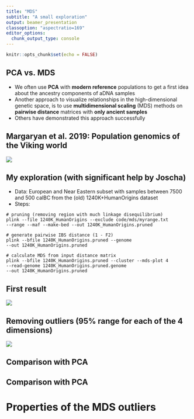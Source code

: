 ```yaml
---
title: "MDS"
subtitle: "A small exploration" 
output: beamer_presentation
classoption: "aspectratio=169"
editor_options: 
  chunk_output_type: console
---
```


```r
knitr::opts_chunk$set(echo = FALSE)
```

## PCA vs. MDS

- We often use **PCA** with **modern reference** populations to get a first idea about the ancestry components of aDNA samples
- Another approach to visualize relationships in the high-dimensional genetic space, is to use **multidimensional scaling** (MDS) methods on **pairwise distance** matrices with **only ancient samples**
- Others have demonstrated this approach successfully

## Margaryan et al. 2019: Population genomics of the Viking world

![](MDS_vikings.jpg)

## My exploration (with significant help by Joscha)

- Data: European and Near Eastern subset with samples between 7500 and 500 calBC from the (old) 1240K+HumanOrigins dataset
- Steps:

```
# pruning (removing region with much linkage disequilibrium)
plink --file 1240K_HumanOrigins --exclude code/mds/myrange.txt 
--range --maf --make-bed --out 1240K_HumanOrigins.pruned

# generate pairwise IBS distance (1 - F2)
plink --bfile 1240K_HumanOrigins.pruned --genome 
--out 1240K_HumanOrigins.pruned

# calculate MDS from input distance matrix
plink --bfile 1240K_HumanOrigins.pruned --cluster --mds-plot 4 
--read-genome 1240K_HumanOrigins.pruned.genome 
--out 1240K_HumanOrigins.pruned
```

## First result

![](../../plots/samples_MDS_unfiltered.jpeg)

## Removing outliers (95% range for each of the 4 dimensions)

![](../../plots/samples_MDS.jpeg)

## Comparison with PCA


## Comparison with PCA


# Properties of the MDS outliers



